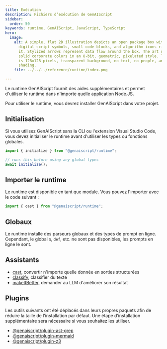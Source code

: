 ```yaml
---
title: Exécution
description: Fichiers d’exécution de GenAIScript
sidebar:
  order: 50
keywords: runtime, GenAIScript, JavaScript, TypeScript
hero:
  image:
    alt: A simple, flat 2D illustration depicts an open package box with basic
      digital script symbols, small code blocks, and algorithm icons rising from
      it. Stylized arrows represent data flow around the box. The art uses five
      solid corporate colors in an 8-bit, geometric, pixelated style. The image
      is 128x128 pixels, transparent background, no text, no people, and no
      shading.
    file: ../../../reference/runtime/index.png

---
```



Le runtime GenAIScript fournit des aides supplémentaires et permet d'utiliser le runtime dans n'importe quelle application Node.JS.

Pour utiliser le runtime, vous devrez installer GenAIScript dans votre projet.

<PackageManagers pkg="@genaiscript/runtime" dev />

## Initialisation

Si vous utilisez GenAIScript sans la CLI ou l'extension Visual Studio Code, vous devez initialiser le runtime avant d'utiliser les types ou fonctions globales.

```js
import { initialize } from "@genaiscript/runtime";

// runs this before using any global types
await initialize();
```

## Importer le runtime

Le runtime est disponible en tant que module. Vous pouvez l'importer avec le code suivant :

```js
import { cast } from "@genaiscript/runtime";
```

## Globaux

Le runtime installe des parseurs globaux et des types de prompt en ligne. Cependant, le global `$`, `def`, etc. ne sont pas disponibles, les prompts en ligne le sont.

## Assistants

* [cast](../../../reference/reference/runtime/cast/), convertir n'importe quelle donnée en sorties structurées
* [classify](../../../reference/reference/runtime/classify/), classifier du texte
* [makeItBetter](../../../reference/reference/runtime/make-it-better/), demander au LLM d'améliorer son résultat

## Plugins

Les outils suivants ont été déplacés dans leurs propres paquets afin de réduire la taille de l’installation par défaut. Une étape d’installation supplémentaire sera nécessaire si vous souhaitez les utiliser.

* [@genaiscript/plugin-ast-grep](../../../reference/reference/scripts/ast-grep/)
* [@genaiscript/plugin-mermaid](../../../reference/reference/runtime/plugin-mermaid/)
* [@genaiscript/plugin-z3](../../../reference/reference/scripts/z3/)

